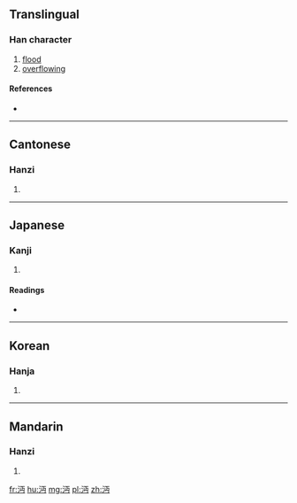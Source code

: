 ==Translingual==

===Han character===
{{Han char|rn=85|rad=水|as=04|sn=7|four=31127|canj=EMLS}}

# [[flood]]
# [[overflowing]]

====References====
* {{Han ref|kx=0611.160|dkj=17207|dj=1004.060|hdz=31560.020|uh=6C94|ud=27796|bh=A85C|bd=43100}}

----

==Cantonese==

===Hanzi===
{{yue-hanzi|jyut=|y=min5}}

# {{defn|lang=yue|sort=水04}}

----

==Japanese==

===Kanji===
{{ja-kanji|grade=|rs=水04}}

# {{defn|lang=ja|sort=水04}}

====Readings====
* {{ja-readings|on=[[べん]] (ben), [[めん]] (men), [[びん]] (bin), [[みん]] (min)|kun=}}

----

==Korean==

===Hanja===
{{ko-hanja|hangeul=면|eumhun=|rv=myeon|mr=myŏn|y=myen}}

# {{defn|lang=ko|sort=水04}}

----

==Mandarin==

===Hanzi===
{{cmn-hanzi|pin=[[mì]] ([[mi4]]), [[miǎn]] ([[mian3]])|wg=mi<sup>4</sup>, mien<sup>3</sup>}}

# {{defn|lang=cmn|sort=水04}}

[[fr:沔]]
[[hu:沔]]
[[mg:沔]]
[[pl:沔]]
[[zh:沔]]